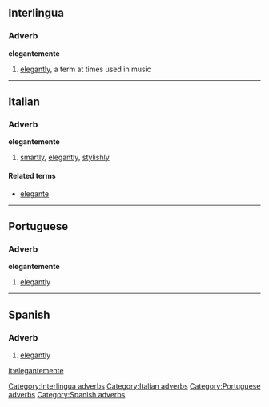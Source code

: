 ==Interlingua==
===Adverb===
'''elegantemente'''
# [[elegantly]], a term at times used in music

[[Category:Interlingua adverbs]]
----
==Italian==
===Adverb===
'''elegantemente'''
# [[smartly]], [[elegantly]], [[stylishly]]

====Related terms====
*[[elegante]]

[[Category:Italian adverbs]]
----

==Portuguese==
===Adverb===
'''elegantemente'''
# [[elegantly]]

[[Category:Portuguese adverbs]]
----

==Spanish==
===Adverb===
{{es-adv}}
# [[elegantly]]

[[Category:Spanish adverbs]]

[[it:elegantemente]]